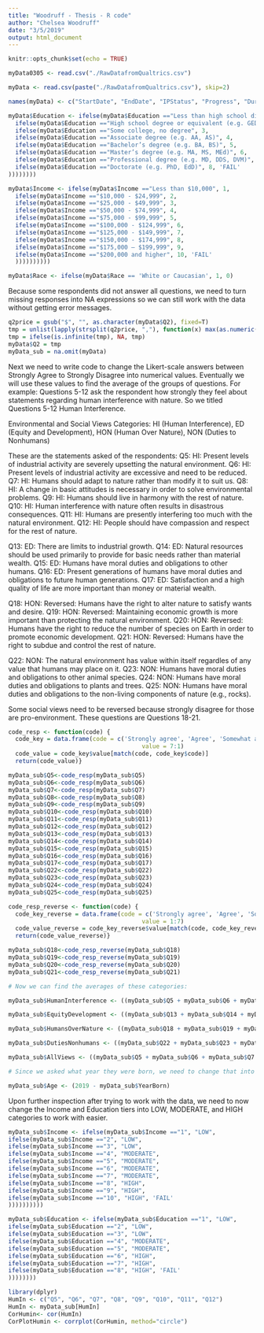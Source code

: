 ```yaml
---
title: "Woodruff - Thesis - R code"
author: "Chelsea Woodruff"
date: "3/5/2019"
output: html_document
---
```


```r
knitr::opts_chunk$set(echo = TRUE)
```
```r
myData0305 <- read.csv("./RawDatafromQualtrics.csv")

myData <- read.csv(paste("./RawDatafromQualtrics.csv"), skip=2)

names(myData) <- c("StartDate", "EndDate", "IPStatus", "Progress", "DurationSec", "Finished", "RecDate", "ResponseID", "DistChannel", "UserLang", "WouldBuy", "Q1", "Q2", "Q3", "Q4", "Q5", "Q6", "Q7", "Q8", "Q9", "Q10", "Q11", "Q12", "Q13", "Q14", "Q15", "Q16", "Q17", "Q18", "Q19", "Q20", "Q21", "Q22", "Q23", "Q24", "Q25", "PriorKnowledge", "Gender", "YearBorn", "ZipCode", "Income", "Race", "Education", "Citizen", "Q34", "Q35", "Q36")

myData$Education <- ifelse(myData$Education =="Less than high school diploma", 1,
  ifelse(myData$Education =="High school degree or equivalent (e.g. GED)", 2,
  ifelse(myData$Education =="Some college, no degree", 3,
  ifelse(myData$Education =="Associate degree (e.g. AA, AS)", 4,
  ifelse(myData$Education =="Bachelor’s degree (e.g. BA, BS)", 5,
  ifelse(myData$Education =="Master’s degree (e.g. MA, MS, MEd)", 6,
  ifelse(myData$Education =="Professional degree (e.g. MD, DDS, DVM)", 7,
  ifelse(myData$Education =="Doctorate (e.g. PhD, EdD)", 8, 'FAIL'
))))))))

myData$Income <- ifelse(myData$Income =="Less than $10,000", 1,
  ifelse(myData$Income =="$10,000 - $24,999", 2, 
  ifelse(myData$Income =="$25,000 - $49,999", 3, 
  ifelse(myData$Income =="$50,000 - $74,999", 4,
  ifelse(myData$Income =="$75,000 - $99,999", 5,
  ifelse(myData$Income =="$100,000 - $124,999", 6,
  ifelse(myData$Income =="$125,000 - $149,999", 7, 
  ifelse(myData$Income =="$150,000 - $174,999", 8,
  ifelse(myData$Income =="$175,000 – $199,999", 9,
  ifelse(myData$Income =="$200,000 and higher", 10, 'FAIL'
  ))))))))))

myData$Race <- ifelse(myData$Race == 'White or Caucasian', 1, 0)
```

Because some respondents did not answer all questions, we need to turn missing responses into NA expressions so we can still work with the data without getting error messages.
```r
q2price = gsub("$", "", as.character(myData$Q2), fixed=T)
tmp = unlist(lapply(strsplit(q2price, ","), function(x) max(as.numeric(x))))
tmp = ifelse(is.infinite(tmp), NA, tmp)
myData$Q2 = tmp
myData_sub = na.omit(myData)
```

Next we need to write code to change the Likert-scale answers between Strongly Agree to Strongly Disagree into numerical values. Eventually we will use these values to find the average of the groups of questions. For example: Questions 5-12 ask the respondent how strongly they feel about statements regarding human interference with nature. So we titled Questions 5-12 Human Interference. 

Environmental and Social Views Categories: HI (Human Interference), ED (Equity and Development), HON (Human Over Nature), NON (Duties to Nonhumans)

These are the statements asked of the respondents:
Q5: HI: Present levels of industrial activity are severely upsetting the natural environment.
Q6: HI: Present levels of industrial activity are excessive and need to be reduced.
Q7: HI: Humans should adapt to nature rather than modify it to suit us.
Q8: HI: A change in basic attitudes is necessary in order to solve environmental problems.
Q9: HI: Humans should live in harmony with the rest of nature.
Q10: HI: Human interference with nature often results in disastrous consequences.
Q11: HI: Humans are presently interfering too much with the natural environment.
Q12: HI: People should have compassion and respect for the rest of nature.

Q13: ED: There are limits to industrial growth.
Q14: ED: Natural resources should be used primarily to provide for basic needs rather than material wealth.
Q15: ED: Humans have moral duties and obligations to other humans.
Q16: ED: Present generations of humans have moral duties and obligations to future human generations.
Q17: ED: Satisfaction and a high quality of life are more important than money or material wealth.

Q18: HON: Reversed: Humans have the right to alter nature to satisfy wants and desire.
Q19: HON: Reversed: Maintaining economic growth is more important than protecting the natural environment.
Q20: HON: Reversed: Humans have the right to reduce the number of species on Earth in order to promote economic development.
Q21: HON: Reversed: Humans have the right to subdue and control the rest of nature.

Q22: NON: The natural environment has value within itself regardles of any value that humans may place on it.
Q23: NON: Humans have moral duties and obligations to other animal species.
Q24: NON: Humans have moral duties and obligations to plants and trees.
Q25: NON: Humans have moral duties and obligations to the non-living components of nature (e.g., rocks).

Some social views need to be reversed because strongly disagree for those are pro-environment. These questions are Questions 18-21. 

```r
code_resp <- function(code) {
  code_key = data.frame(code = c('Strongly agree', 'Agree', 'Somewhat agree', 'Neither agree nor disagree', 'Somewhat disagree', 'Disagree', 'Strongly disagree'), 
                                      value = 7:1)
  code_value = code_key$value[match(code, code_key$code)]
  return(code_value)}

myData_sub$Q5<-code_resp(myData_sub$Q5)
myData_sub$Q6<-code_resp(myData_sub$Q6)
myData_sub$Q7<-code_resp(myData_sub$Q7)
myData_sub$Q8<-code_resp(myData_sub$Q8)
myData_sub$Q9<-code_resp(myData_sub$Q9)
myData_sub$Q10<-code_resp(myData_sub$Q10)
myData_sub$Q11<-code_resp(myData_sub$Q11)
myData_sub$Q12<-code_resp(myData_sub$Q12)
myData_sub$Q13<-code_resp(myData_sub$Q13)
myData_sub$Q14<-code_resp(myData_sub$Q14)
myData_sub$Q15<-code_resp(myData_sub$Q15)
myData_sub$Q16<-code_resp(myData_sub$Q16)
myData_sub$Q17<-code_resp(myData_sub$Q17)
myData_sub$Q22<-code_resp(myData_sub$Q22)
myData_sub$Q23<-code_resp(myData_sub$Q23)
myData_sub$Q24<-code_resp(myData_sub$Q24)
myData_sub$Q25<-code_resp(myData_sub$Q25)

code_resp_reverse <- function(code) {
  code_key_reverse = data.frame(code = c('Strongly agree', 'Agree', 'Somewhat agree', 'Neither agree nor disagree', 'Somewhat disagree', 'Disagree', 'Strongly disagree'), 
                                      value = 1:7)
  code_value_reverse = code_key_reverse$value[match(code, code_key_reverse$code)]
  return(code_value_reverse)}

myData_sub$Q18<-code_resp_reverse(myData_sub$Q18)
myData_sub$Q19<-code_resp_reverse(myData_sub$Q19)
myData_sub$Q20<-code_resp_reverse(myData_sub$Q20)
myData_sub$Q21<-code_resp_reverse(myData_sub$Q21)

# Now we can find the averages of these categories:

myData_sub$HumanInterference <- ((myData_sub$Q5 + myData_sub$Q6 + myData_sub$Q7 + myData_sub$Q8 + myData_sub$Q9 + myData_sub$Q10 + myData_sub$Q11 + myData_sub$Q12)/8)

myData_sub$EquityDevelopment <- ((myData_sub$Q13 + myData_sub$Q14 + myData_sub$Q15 + myData_sub$Q16 + myData_sub$Q17)/5)

myData_sub$HumansOverNature <- ((myData_sub$Q18 + myData_sub$Q19 + myData_sub$Q20 + myData_sub$Q21)/4)

myData_sub$DutiesNonhumans <- ((myData_sub$Q22 + myData_sub$Q23 + myData_sub$Q24 + myData_sub$Q25)/4)

myData_sub$AllViews <- ((myData_sub$Q5 + myData_sub$Q6 + myData_sub$Q7 + myData_sub$Q8 + myData_sub$Q9 + myData_sub$Q10 + myData_sub$Q11 + myData_sub$Q12 + myData_sub$Q13 + myData_sub$Q14 + myData_sub$Q15 + myData_sub$Q16 + myData_sub$Q17 + myData_sub$Q18 + myData_sub$Q19 + myData_sub$Q20 + myData_sub$Q21 + myData_sub$Q22 + myData_sub$Q23 + myData_sub$Q24 + myData_sub$Q25)/21)

# Since we asked what year they were born, we need to change that into the continuous varibale that is age:

myData_sub$Age <- (2019 - myData_sub$YearBorn)
```

Upon further inspection after trying to work with the data, we need to now change the Income and Education tiers into LOW, MODERATE, and HIGH categories to work with easier.
```r
myData_sub$Income <- ifelse(myData_sub$Income =="1", "LOW",
ifelse(myData_sub$Income =="2", "LOW", 
ifelse(myData_sub$Income =="3", "LOW", 
ifelse(myData_sub$Income =="4", "MODERATE",
ifelse(myData_sub$Income =="5", "MODERATE",
ifelse(myData_sub$Income =="6", "MODERATE",
ifelse(myData_sub$Income =="7", "MODERATE", 
ifelse(myData_sub$Income =="8", "HIGH",
ifelse(myData_sub$Income =="9", "HIGH",
ifelse(myData_sub$Income =="10", "HIGH", 'FAIL'
))))))))))

myData_sub$Education <- ifelse(myData_sub$Education =="1", "LOW",
ifelse(myData_sub$Education =="2", "LOW", 
ifelse(myData_sub$Education =="3", "LOW", 
ifelse(myData_sub$Education =="4", "MODERATE",
ifelse(myData_sub$Education =="5", "MODERATE",
ifelse(myData_sub$Education =="6", "HIGH",
ifelse(myData_sub$Education =="7", "HIGH", 
ifelse(myData_sub$Education =="8", "HIGH", 'FAIL'
))))))))
```

```r
library(dplyr)
HumIn <- c("Q5", "Q6", "Q7", "Q8", "Q9", "Q10", "Q11", "Q12")
HumIn <- myData_sub[HumIn]
CorHumin<- cor(HumIn)
CorPlotHumin <- corrplot(CorHumin, method="circle")
```


